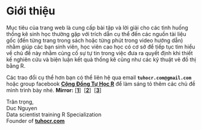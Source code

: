 # Giới thiệu {.unnumbered}

Mục tiêu của trang web là cung cấp bài tập và lời giải cho các tình huống thống kê sinh học thường gặp với trích dẫn cụ thể đến các nguồn tài liệu gốc (đến từng trang trong sách hoặc từng phút trong video hướng dẫn) nhằm giúp các bạn sinh viên, học viên cao học có cơ sở để tiếp tục tìm hiểu về chủ đề này nhằm củng cố sự tự tin trong việc đưa ra quyết định khi thiết kế nghiên cứu và biện luận kết quả thống kê cũng như các kỹ thuật vẽ đồ thị bằng R.

Các trao đổi cụ thể hơn bạn có thể liên hệ qua email **`tuhocr.com@gmail.com`** hoặc group facebook **[Cộng Đồng Tự Học R](https://www.facebook.com/groups/tuhocr)** để làm sáng tỏ thêm các chủ đề mình trình bày nhé. **Mirror:** [[**1**]](https://tanduc307.github.io/rcoding/)  [[**2**]](https://tuhocr.github.io/rcoding/)  [[**3**]](https://thongkesinhhoc.quarto.pub/)

Trân trọng,\
Duc Nguyen\
Data scientist training R Specialization\
Founder of [**tuhocr.com**](https://www.tuhocr.com/)

